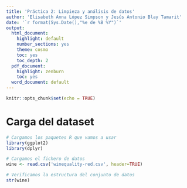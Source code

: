 ```yaml
---
title: 'Práctica 2: Limpieza y análisis de datos'
author: 'Elisabeth Anna López Simpson y Jesús Antonio Blay Tamarit'
date: '`r format(Sys.Date(),"%e de %B %Y")`'
output:
  html_document:
    highlight: default
    number_sections: yes
    theme: cosmo
    toc: yes
    toc_depth: 2
  pdf_document:
    highlight: zenburn
    toc: yes
  word_document: default
---
```


```r
knitr::opts_chunk$set(echo = TRUE)
```

# Carga del dataset
```r
# Cargamos los paquetes R que vamos a usar
library(ggplot2)
library(dplyr)

# Cargamos el fichero de datos
wine <- read.csv('winequality-red.csv', header=TRUE)

# Verificamos la estructura del conjunto de datos
str(wine)
```


